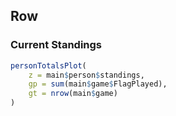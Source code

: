 Row
----------

### Current Standings

```r
personTotalsPlot(
    z = main$person$standings,
    gp = sum(main$game$FlagPlayed),
    gt = nrow(main$game)
)
```
